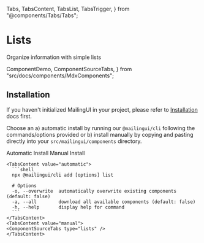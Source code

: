   Tabs,
  TabsContent,
  TabsList,
  TabsTrigger,
} from "@components/Tabs/Tabs";

# Lists

Organize information with simple lists

  ComponentDemo,
  ComponentSourceTabs,
} from "src/docs/components/MdxComponents";

<ComponentDemo type="lists" />

## Installation

If you haven't initialized MailingUI in your project, please refer to [Installation](/docs/installation) docs first.

Choose an a) automatic install by running our `@mailingui/cli` following the commands/options provided or b) install manually by copying and pasting directly into your `src/mailingui/components` directory.

  <Tabs defaultValue="automatic">
    <div className="flex items-center justify-start w-full mb-8">
      <TabsList className="mt-8 rounded-2xl">
        <TabsTrigger value="automatic" className="px-7 py-2 rounded-[10px]">Automatic Install</TabsTrigger>
        <TabsTrigger value="manual" className="px-7 py-2 rounded-[10px]">Manual Install</TabsTrigger>
      </TabsList>
    </div>

    <TabsContent value="automatic">
      ```shell
      npx @mailingui/cli add [options] list

      # Options
      -o, --overwrite  automatically overwrite existing components (default: false)
      -a, --all        download all available components (default: false)
      -h, --help       display help for command
      ```
    </TabsContent>
    <TabsContent value="manual">
    <ComponentSourceTabs type="lists" />
    </TabsContent>

  </Tabs>
